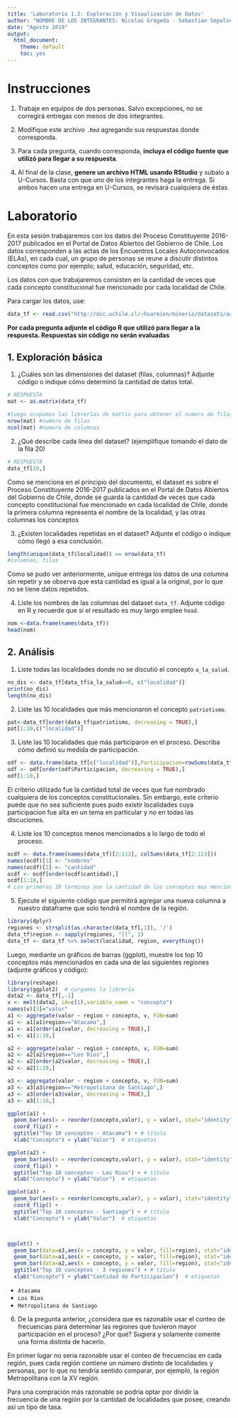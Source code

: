 ```yaml
---
title: 'Laboratorio 1.2: Exploración y Visualización de Datos'
author: "NOMBRE DE LOS INTEGRANTES: Nicolas Grágeda - Sebastian Sepulveda "
date: "Agosto 2019"
output: 
  html_document: 
    theme: default
    toc: yes
---
```


# Instrucciones

1. Trabaje en equipos de dos personas. Salvo excepciones, no se corregirá entregas con menos de dos integrantes.

2. Modifique este archivo `.Rmd` agregando sus respuestas donde corresponda.

3. Para cada pregunta, cuando corresponda, **incluya el código fuente que utilizó para llegar a su respuesta**.

4. Al final de la clase, **genere un archivo HTML usando RStudio** y súbalo a U-Cursos.
   Basta con que uno de los integrantes haga la entrega. Si ambos hacen una entrega en U-Cursos, se revisará cualquiera de éstas.


# Laboratorio

En esta sesión trabajaremos con los datos del Proceso Constituyente 2016-2017 publicados en el Portal de Datos Abiertos del Gobierno de Chile. Los datos corresponden a las actas de los Encuentros Locales Autoconvocados (ELAs), en cada cual, un grupo de personas se reune a discutir distintos conceptos como por ejemplo; salud, educación, seguridad, etc.

Los datos con que trabajaremos consisten en la cantidad de veces que cada concepto constitucional fue mencionado por cada localidad de Chile. 

Para cargar los datos, use:

```r
data_tf <- read.csv("http://dcc.uchile.cl/~hsarmien/mineria/datasets/actas.txt", header = T)
```

**Por cada pregunta adjunte el código R que utilizó para llegar a la respuesta. Respuestas sin código no serán evaluadas**

## 1. Exploración básica

1. ¿Cuáles son las dimensiones del dataset (filas, columnas)? Adjunte código o indique cómo determinó la cantidad de datos total. 
```r
# RESPUESTA
mat <- as.matrix(data_tf)

#luego ocupamos las librerias de matrix para obtener el numero de filas y de columnas
nrow(mat) #numero de filas
ncol(mat) #numero de columnas
```

2. ¿Qué describe cada línea del dataset? (ejemplifique tomando el dato de la fila 20)

```r
# RESPUESTA
data_tf[20,]
```

Como se menciona en el principio del documento, el dataset es sobre el Proceso Constituyente 2016-2017 publicados en el Portal de Datos Abiertos del Gobierno de Chile, donde se guarda la cantidad de veces que cada concepto constitucional fue mencionado en cada localidad de Chile, donde la primera columna representa el nombre de la localidad, y las otras columnas los conceptos

3. ¿Existen localidades repetidas en el dataset? Adjunte el código o indique cómo llegó a esa conclusión. 

```r
length(unique(data_tf$localidad)) == nrow(data_tf)
#columnas, filas
```

Como se pudo ver anteriormente, _unique_ entrega los datos de una columna sin repetir y se observa que esta cantidad es igual a la original, por lo que no se tiene datos repetidos.

4. Liste los nombres de las columnas del dataset `data_tf`. Adjunte código en R y recuerde que si el resultado es muy largo emplee `head`. 

```r
nom <-data.frame(names(data_tf))
head(nom)
```


## 2. Análisis

1. Liste todas las localidades donde *no* se discutió el concepto `a_la_salud`.

```r
no_dis <- data_tf[data_tf$a_la_salud==0, c("localidad")]
print(no_dis)
length(no_dis)
```


2. Liste las 10 localidades que más mencionaron el concepto `patriotismo`.

```r
pat<-data_tf[order(data_tf$patriotismo, decreasing = TRUE),]
pat[1:10,c("localidad")] 
```


3. Liste las 10 localidades que más participaron en el proceso. Describa cómo definió su medida de participación.
```r
odf <- data.frame(data_tf[c("localidad")],Participacion=rowSums(data_tf[2:113]))
odf <- odf[order(odf$Participacion, decreasing = TRUE),]
odf[1:10,]
```

El criterio utilizado fue la cantidad total de veces que fue nombrado cualquiera de los conceptos constitucionales. Sin embargo, este criterio puede que no sea suficiente pues pudo existir localidades cuya participacion fue alta en un tema en particular y no en todas las discuciones.

4. Liste los 10 conceptos menos mencionados a lo largo de todo el proceso.

```r
ocdf <- data.frame(names(data_tf)[2:113], colSums(data_tf[2:113]))
names(ocdf)[1] <- "nombres"
names(ocdf)[2] <- "cantidad"
ocdf <- ocdf[order(ocdf$cantidad),]
ocdf[1:10,]
# Los primeros 10 terminos son la cantidad de los conceptos mas mencionados 
```


5. Ejecute el  siguiente código que permitirá agregar una nueva columna a nuestro dataframe que solo tendrá el nombre de la región.
```r
library(dplyr)
regiones <- strsplit(as.character(data_tf[,1]), '/')
data_tf$region <- sapply(regiones, "[[", 1)
data_tf <- data_tf %>% select(localidad, region, everything())
```

Luego, mediante un gráficos de barras (ggplot), muestre los top 10 conceptos más mencionados en cada una de las siguientes regiones (adjunte gráficos y código):



```r
library(reshape)
library(ggplot2)  # cargamos la librería
data2 <- data_tf[,-1]
v <- melt(data2, id=c(1),variable_name = "concepto")
names(v)[3]="valor"
a1 <- aggregate(valor ~ region + concepto, v, FUN=sum)
a1 <- a1[a1$region=="Atacama",]
a1 <- a1[order(a1$valor, decreasing = TRUE),]
a1 <- a1[1:10,]

a2 <- aggregate(valor ~ region + concepto, v, FUN=sum)
a2 <- a2[a2$region=="Los Rios",]
a2 <- a2[order(a2$valor, decreasing = TRUE),]
a2 <- a2[1:10,]

a3 <- aggregate(valor ~ region + concepto, v, FUN=sum)
a3 <- a3[a3$region=="Metropolitana de Santiago",]
a3 <- a3[order(a3$valor, decreasing = TRUE),]
a3 <- a3[1:10,]

ggplot(a1) +
  geom_bar(aes(x = reorder(concepto,valor), y = valor), stat="identity") +   
  coord_flip() +  
  ggtitle("Top 10 conceptos - Atacama") + # título
  xlab("Concepto") + ylab("Valor")  # etiquetas

ggplot(a2) +
  geom_bar(aes(x = reorder(concepto,valor), y = valor), stat="identity") +   
  coord_flip() +  
  ggtitle("Top 10 conceptos - Los Rios") + # título
  xlab("Concepto") + ylab("Valor")  # etiquetas

ggplot(a3) +
  geom_bar(aes(x = reorder(concepto,valor), y = valor), stat="identity") +   
  coord_flip() +  
  ggtitle("Top 10 conceptos - Santiago") + # título
  xlab("Concepto") + ylab("Valor")  # etiquetas



ggplot() + 
  geom_bar(data=a3,aes(x = concepto, y = valor, fill=region), stat="identity") +
  geom_bar(data=a1,aes(x = concepto, y = valor, fill=region), stat="identity") +
  geom_bar(data=a2,aes(x = concepto, y = valor, fill=region), stat="identity") +
  ggtitle("Top 10 conceptos - 3 regiones") + # título
  xlab("Concepto") + ylab("Cantidad de Participacion")  # etiquetas

```

- `Atacama`
- `Los Rios`
- `Metropolitana de Santiago`


6. De la pregunta anterior, ¿considera que es razonable usar el conteo de frecuencias para determinar las regiones que tuvieron mayor participación en el proceso? ¿Por qué? Sugiera y solamente comente una forma distinta de hacerlo.

En primer lugar no seria razonable usar el conteo de frecuencias en cada región, pues cada región contiene un número distinto de localidades y personas, por lo que no tendría sentido comparar, por ejemplo, la región Metropolitana con la XV región.

Para una compración más razonable se podría optar por dividir la frecuencia de una región por la cantidad de localidades que posee, creando así un tipo de tasa.


